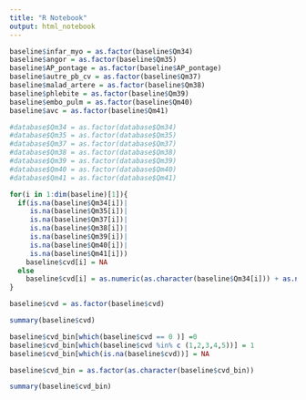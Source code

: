 ```yaml
---
title: "R Notebook"
output: html_notebook
---
```


```r
baseline$infar_myo = as.factor(baseline$Qm34)
baseline$angor = as.factor(baseline$Qm35)
baseline$AP_pontage = as.factor(baseline$AP_pontage)
baseline$autre_pb_cv = as.factor(baseline$Qm37)
baseline$malad_artere = as.factor(baseline$Qm38)
baseline$phlebite = as.factor(baseline$Qm39)
baseline$embo_pulm = as.factor(baseline$Qm40)
baseline$avc = as.factor(baseline$Qm41)
```

```r
#database$Qm34 = as.factor(database$Qm34)
#database$Qm35 = as.factor(database$Qm35)
#database$Qm37 = as.factor(database$Qm37)
#database$Qm38 = as.factor(database$Qm38)
#database$Qm39 = as.factor(database$Qm39)
#database$Qm40 = as.factor(database$Qm40)
#database$Qm41 = as.factor(database$Qm41)
```


```r
for(i in 1:dim(baseline)[1]){
  if(is.na(baseline$Qm34[i])|
     is.na(baseline$Qm35[i])|
     is.na(baseline$Qm37[i])|
     is.na(baseline$Qm38[i])|
     is.na(baseline$Qm39[i])|
     is.na(baseline$Qm40[i])|
     is.na(baseline$Qm41[i]))
    baseline$cvd[i] = NA
  else
    baseline$cvd[i] = as.numeric(as.character(baseline$Qm34[i])) + as.numeric(as.character(baseline$Qm35[i])) +as.numeric(as.character(baseline$Qm37[i]))+as.numeric(as.character(baseline$Qm38[i]))+as.numeric(as.character(baseline$Qm39[i]))+as.numeric(as.character(baseline$Qm40[i]))+as.numeric(as.character(baseline$Qm41[i]))
}
```
```r
baseline$cvd = as.factor(baseline$cvd)
```

```r
summary(baseline$cvd)
```



```r
baseline$cvd_bin[which(baseline$cvd == 0 )] =0
baseline$cvd_bin[which(baseline$cvd %in% c (1,2,3,4,5))] = 1
baseline$cvd_bin[which(is.na(baseline$cvd))] = NA
```

```r
baseline$cvd_bin = as.factor(as.character(baseline$cvd_bin))
```
```r
summary(baseline$cvd_bin)
```

